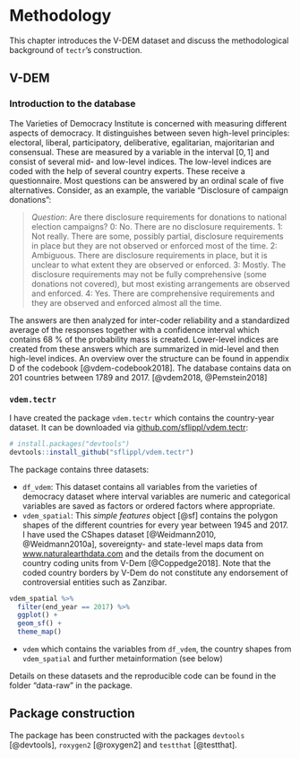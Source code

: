 # Methodology {#methods}

This chapter introduces the V-DEM dataset and discuss the methodological background of `tectr`'s construction.

## V-DEM

### Introduction to the database

The Varieties of Democracy Institute is concerned with measuring different aspects of democracy. It distinguishes between seven high-level principles: electoral, liberal, participatory, deliberative, egalitarian, majoritarian and consensual. These are measured by a variable in the interval $[0,1]$ and consist of several mid- and low-level indices. The low-level indices are coded with the help of several country experts. These receive a questionnaire. Most questions can be answered by an ordinal scale of five alternatives. Consider, as an example, the variable "Disclosure of campaign donations":

> *Question*: Are there disclosure requirements for donations to national election campaigns?
> 0: No. There are no disclosure requirements.
> 1: Not really. There are some, possibly partial, disclosure requirements in place but they are not observed or enforced most of the time.
> 2: Ambiguous. There are disclosure requirements in place, but it is unclear to what extent they are observed or enforced.
> 3: Mostly. The disclosure requirements may not be fully comprehensive (some donations not covered), but most existing arrangements are observed and enforced.
> 4: Yes. There are comprehensive requirements and they are observed and enforced almost all the time.

The answers are then analyzed for inter-coder reliability and a standardized average of the responses together with a confidence interval which contains 68 % of the probability mass is created. Lower-level indices are created from these answers which are summarized in mid-level and then high-level indices. An overview over the structure can be found in appendix D of the codebook [@vdem-codebook2018]. The database contains data on 201 countries between 1789 and 2017. [@vdem2018, @Pemstein2018]

### `vdem.tectr`

I have created the package `vdem.tectr` which contains the country-year dataset. It can be downloaded via [github.com/sflippl/vdem.tectr](github):

```r
# install.packages("devtools")
devtools::install_github("sflippl/vdem.tectr")
```

The package contains three datasets:

* `df_vdem`: This dataset contains all variables from the varieties of democracy dataset where interval variables are numeric and categorical variables are saved as factors or ordered factors where appropriate.
* `vdem_spatial`: This *simple features* object [@sf] contains the polygon shapes of the different countries for every year between 1945 and 2017. I have used the CShapes dataset [@Weidmann2010, @Weidmann2010a], sovereignty- and state-level maps data from [www.naturalearthdata.com](Natural Earth) and the details from the document on country coding units from V-Dem [@Coppedge2018]. Note that the coded country borders by V-Dem do not constitute any endorsement of controversial entities such as Zanzibar.

```r
vdem_spatial %>% 
  filter(end_year == 2017) %>% 
  ggplot() + 
  geom_sf() + 
  theme_map()
```

* `vdem` which contains the variables from `df_vdem`, the country shapes from `vdem_spatial` and further metainformation (see below)

Details on these datasets and the reproducible code can be found in the folder "data-raw" in the package.

## Package construction

The package has been constructed with the packages `devtools` [@devtools], `roxygen2` [@roxygen2] and `testthat` [@testthat].